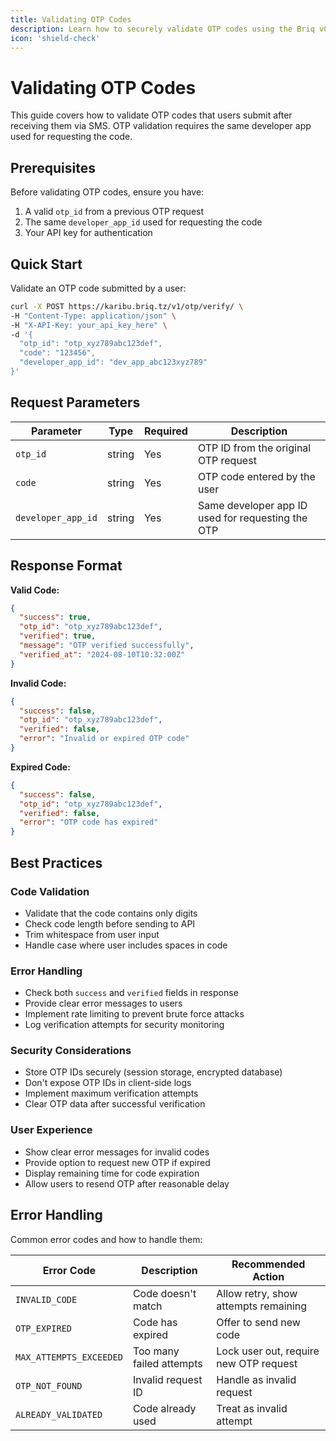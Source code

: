 ```yaml
---
title: Validating OTP Codes
description: Learn how to securely validate OTP codes using the Briq v0.7 API with developer apps for user verification.
icon: 'shield-check'
---
```


# Validating OTP Codes

This guide covers how to validate OTP codes that users submit after receiving them via SMS. OTP validation requires the same developer app used for requesting the code.

## Prerequisites

Before validating OTP codes, ensure you have:
1. A valid `otp_id` from a previous OTP request
2. The same `developer_app_id` used for requesting the code
3. Your API key for authentication

## Quick Start

Validate an OTP code submitted by a user:

```bash
curl -X POST https://karibu.briq.tz/v1/otp/verify/ \
-H "Content-Type: application/json" \
-H "X-API-Key: your_api_key_here" \
-d '{
  "otp_id": "otp_xyz789abc123def",
  "code": "123456",
  "developer_app_id": "dev_app_abc123xyz789"
}'
```

## Request Parameters

| Parameter | Type | Required | Description |
|-----------|------|----------|-------------|
| `otp_id` | string | Yes | OTP ID from the original OTP request |
| `code` | string | Yes | OTP code entered by the user |
| `developer_app_id` | string | Yes | Same developer app ID used for requesting the OTP |

## Response Format

**Valid Code:**
```json
{
  "success": true,
  "otp_id": "otp_xyz789abc123def",
  "verified": true,
  "message": "OTP verified successfully",
  "verified_at": "2024-08-10T10:32:00Z"
}
```

**Invalid Code:**
```json
{
  "success": false,
  "otp_id": "otp_xyz789abc123def",
  "verified": false,
  "error": "Invalid or expired OTP code"
}
```

**Expired Code:**
```json
{
  "success": false,
  "otp_id": "otp_xyz789abc123def",
  "verified": false,
  "error": "OTP code has expired"
}
```

## Best Practices

### Code Validation
- Validate that the code contains only digits
- Check code length before sending to API
- Trim whitespace from user input
- Handle case where user includes spaces in code

### Error Handling
- Check both `success` and `verified` fields in response
- Provide clear error messages to users
- Implement rate limiting to prevent brute force attacks
- Log verification attempts for security monitoring

### Security Considerations
- Store OTP IDs securely (session storage, encrypted database)
- Don't expose OTP IDs in client-side logs
- Implement maximum verification attempts
- Clear OTP data after successful verification

### User Experience
- Show clear error messages for invalid codes
- Provide option to request new OTP if expired
- Display remaining time for code expiration
- Allow users to resend OTP after reasonable delay

## Error Handling

Common error codes and how to handle them:

| Error Code | Description | Recommended Action |
|------------|-------------|-------------------|
| `INVALID_CODE` | Code doesn't match | Allow retry, show attempts remaining |
| `OTP_EXPIRED` | Code has expired | Offer to send new code |
| `MAX_ATTEMPTS_EXCEEDED` | Too many failed attempts | Lock user out, require new OTP request |
| `OTP_NOT_FOUND` | Invalid request ID | Handle as invalid request |
| `ALREADY_VALIDATED` | Code already used | Treat as invalid attempt |

